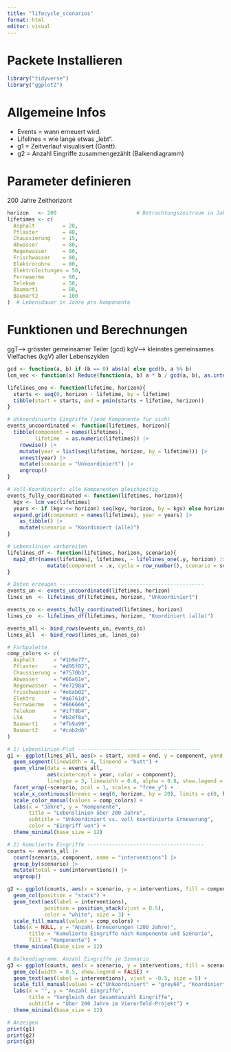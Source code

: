 ```yaml
---
title: "lifecycle_scenarios"
format: html
editor: visual
---
```


# Packete Installieren

```r
library("tidyverse")
library("ggplot2")

```

# Allgemeine Infos

-   Events = wann erneuert wird.
-   Lifelines = wie lange etwas „lebt“.
-   g1 = Zeitverlauf visualisiert (Gantt).
-   g2 = Anzahl Eingriffe zusammengezählt (Balkendiagramm)

# Parameter definieren

200 Jahre Zeithorizont

```r
horizon   <- 200                          # Betrachtungszeitraum in Jahren
lifetimes <- c(
  Asphalt         = 20,
  Pflaster        = 40,
  Chaussierung    = 15,
  Abwasser        = 80,
  Regenwasser     = 80,
  Frischwasser    = 80,
  Elektrorohre    = 80,
  Elektroleitungen = 50,
  Fernwaerme      = 60,
  Telekom         = 50,
  Baumart1        = 80,
  Baumart2        = 100
)  # Lebensdauer in Jahre pro Komponente


```

# Funktionen und Berechnungen

ggT--\> grösster gemeinsamer Teiler (gcd) kgV--\> kleinstes gemeinsames Vielfaches (kgV) aller Lebenszyklen

```r
gcd <- function(a, b) if (b == 0) abs(a) else gcd(b, a %% b)
lcm_vec <- function(x) Reduce(function(a, b) a * b / gcd(a, b), as.integer(x))

lifelines_one <- function(lifetime, horizon){
  starts <- seq(0, horizon - lifetime, by = lifetime)
  tibble(start = starts, end = pmin(starts + lifetime, horizon))
}

# Unkoordinierte Eingriffe (jede Komponente für sich)
events_uncoordinated <- function(lifetimes, horizon){
  tibble(component = names(lifetimes),
         lifetime  = as.numeric(lifetimes)) |>
    rowwise() |>
    mutate(year = list(seq(lifetime, horizon, by = lifetime))) |>
    unnest(year) |>
    mutate(scenario = "Unkoordiniert") |>
    ungroup()
}

# Voll-Koordiniert: alle Komponenten gleichzeitig
events_fully_coordinated <- function(lifetimes, horizon){
  kgv <- lcm_vec(lifetimes)
  years <- if (kgv <= horizon) seq(kgv, horizon, by = kgv) else horizon
  expand.grid(component = names(lifetimes), year = years) |> 
    as_tibble() |>
    mutate(scenario = "Koordiniert (alle)")
}

# Lebenslinien vorbereiten
lifelines_df <- function(lifetimes, horizon, scenario){
  map2_dfr(names(lifetimes), lifetimes, ~ lifelines_one(.y, horizon) |>
             mutate(component = .x, cycle = row_number(), scenario = scenario))
}

# Daten erzeugen -----------------------------------------------
events_un <- events_uncoordinated(lifetimes, horizon)
lines_un  <- lifelines_df(lifetimes, horizon, "Unkoordiniert")

events_co <- events_fully_coordinated(lifetimes, horizon)
lines_co  <- lifelines_df(lifetimes, horizon, "Koordiniert (alle)")

events_all <- bind_rows(events_un, events_co)
lines_all  <- bind_rows(lines_un, lines_co)

# Farbpalette
comp_colors <- c(
  Asphalt      = "#1b9e77",
  Pflaster     = "#d95f02",
  Chaussierung = "#7570b3",
  Abwasser     = "#66a61e",
  Regenwasser  = "#e7298a",
  Frischwasser = "#e6ab02",
  Elektro      = "#a6761d",
  Fernwaerme   = "#666666",
  Telekom      = "#1f78b4",
  LSA          = "#b2df8a",
  Baumart1     = "#fb9a99",
  Baumart2     = "#cab2d6"
)

# 1) Lebenslinien-Plot ----------------------------------------
g1 <- ggplot(lines_all, aes(x = start, xend = end, y = component, yend = component)) +
  geom_segment(linewidth = 4, lineend = "butt") +
  geom_vline(data = events_all,
             aes(xintercept = year, color = component),
             linetype = 3, linewidth = 0.6, alpha = 0.8, show.legend = TRUE) +
  facet_wrap(~scenario, ncol = 1, scales = "free_y") +
  scale_x_continuous(breaks = seq(0, horizon, by = 20), limits = c(0, horizon)) +
  scale_color_manual(values = comp_colors) +
  labs(x = "Jahre", y = "Komponente",
       title = "Lebenslinien über 200 Jahre",
       subtitle = "Unkoordiniert vs. voll koordinierte Erneuerung",
       color = "Eingriff von") +
  theme_minimal(base_size = 12)

# 2) Kumulierte Eingriffe --------------------------------------
counts <- events_all |>
  count(scenario, component, name = "interventions") |>
  group_by(scenario) |>
  mutate(total = sum(interventions)) |>
  ungroup()

g2 <- ggplot(counts, aes(x = scenario, y = interventions, fill = component)) +
  geom_col(position = "stack") +
  geom_text(aes(label = interventions),
            position = position_stack(vjust = 0.5),
            color = "white", size = 3) +
  scale_fill_manual(values = comp_colors) +
  labs(x = NULL, y = "Anzahl Erneuerungen (200 Jahre)",
       title = "Kumulierte Eingriffe nach Komponente und Szenario",
       fill = "Komponente") +
  theme_minimal(base_size = 12)

# Balkendiagramm: Anzahl Eingriffe je Szenario
g3 <- ggplot(counts, aes(x = scenario, y = interventions, fill = scenario)) +
  geom_col(width = 0.5, show.legend = FALSE) +
  geom_text(aes(label = interventions), vjust = -0.5, size = 5) +
  scale_fill_manual(values = c("Unkoordiniert" = "grey60", "Koordiniert (alle)" = "steelblue")) +
  labs(x = "", y = "Anzahl Eingriffe",
       title = "Vergleich der Gesamtanzahl Eingriffe",
       subtitle = "Über 200 Jahre im Viererfeld-Projekt") +
  theme_minimal(base_size = 12)

# Anzeigen
print(g1)
print(g2)
print(g3)

```
